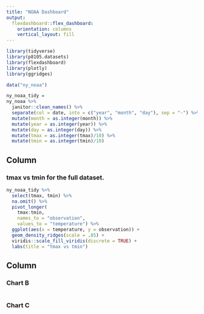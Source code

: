 ```yaml
---
title: "NOAA Dashboard"
output: 
  flexdashboard::flex_dashboard:
    orientation: columns
    vertical_layout: fill
---
```


```r
library(tidyverse)
library(p8105.datasets)
library(flexdashboard)
library(plotly)
library(ggridges)
```

```r
data("ny_noaa")

ny_noaa_tidy = 
ny_noaa %>%
  janitor::clean_names() %>%
  separate(col = date, into = c("year", "month", "day"), sep = "-") %>%
  mutate(month = as.integer(month)) %>%
  mutate(year = as.integer(year)) %>%
  mutate(day = as.integer(day)) %>%
  mutate(tmax = as.integer(tmax)/10) %>%
  mutate(tmin = as.integer(tmin)/10)
```


Column {data-width=650}
-----------------------------------------------------------------------

### tmax vs tmin for the full dataset.

```r
ny_noaa_tidy %>%
  select(tmax, tmin) %>%
  na.omit() %>%
  pivot_longer(
    tmax:tmin,
    names_to = "observation",
    values_to = "temperature") %>%
  ggplot(aes(x = temperature, y = observation)) +
  geom_density_ridges(scale = .85) +
  viridis::scale_fill_viridis(discrete = TRUE) +
  labs(title = "tmax vs tmin")
```

Column {data-width=350}
-----------------------------------------------------------------------

### Chart B

```r

```

### Chart C

```r

```

